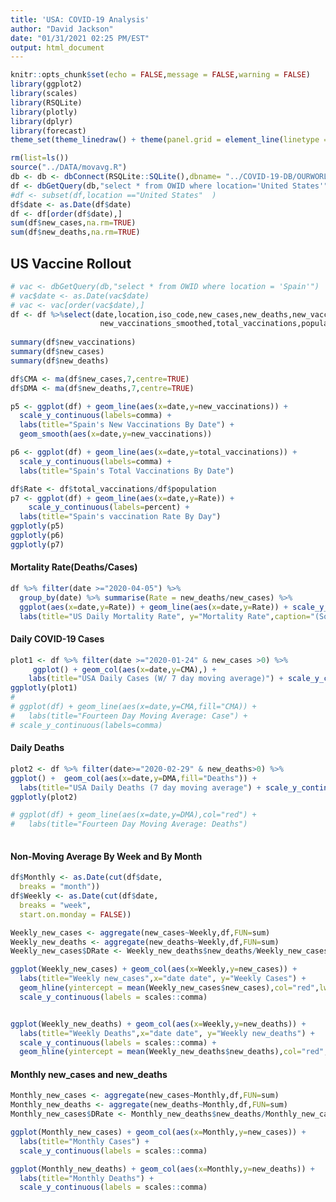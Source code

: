 ```yaml
---
title: 'USA: COVID-19 Analysis'
author: "David Jackson"
date: "01/31/2021 02:25 PM/EST"
output: html_document
---
```


```r
knitr::opts_chunk$set(echo = FALSE,message = FALSE,warning = FALSE)
library(ggplot2)
library(scales)
library(RSQLite)
library(plotly)
library(dplyr)
library(forecast)
theme_set(theme_linedraw() + theme(panel.grid = element_line(linetype = 'dashed')))

```
```r
rm(list=ls())
source("../DATA/movavg.R")
db <- db <- dbConnect(RSQLite::SQLite(),dbname= "../COVID-19-DB/OURWORLD.sqlite3")
df <- dbGetQuery(db,"select * from OWID where location='United States'")
#df <- subset(df,location =="United States"  )
df$date <- as.Date(df$date)
df <- df[order(df$date),]
sum(df$new_cases,na.rm=TRUE)
sum(df$new_deaths,na.rm=TRUE)
```
## US Vaccine Rollout 

```r
# vac <- dbGetQuery(db,"select * from OWID where location = 'Spain'")
# vac$date <- as.Date(vac$date)
# vac <- vac[order(vac$date),]
df <- df %>%select(date,location,iso_code,new_cases,new_deaths,new_vaccinations,
                    new_vaccinations_smoothed,total_vaccinations,population)
                    
summary(df$new_vaccinations)
summary(df$new_cases)
summary(df$new_deaths)
```
```r
df$CMA <- ma(df$new_cases,7,centre=TRUE)
df$DMA <- ma(df$new_deaths,7,centre=TRUE)
```

```r
p5 <- ggplot(df) + geom_line(aes(x=date,y=new_vaccinations)) +
  scale_y_continuous(labels=comma) +
  labs(title="Spain's New Vaccinations By Date") +
  geom_smooth(aes(x=date,y=new_vaccinations))
```
```r
p6 <- ggplot(df) + geom_line(aes(x=date,y=total_vaccinations)) +
  scale_y_continuous(labels=comma) +
  labs(title="Spain's Total Vaccinations By Date") 

```

```r
df$Rate <- df$total_vaccinations/df$population
p7 <- ggplot(df) + geom_line(aes(x=date,y=Rate)) + 
    scale_y_continuous(labels=percent) +
  labs(title="Spain's vaccination Rate By Day")
ggplotly(p5)
ggplotly(p6)
ggplotly(p7)

```

#### Mortality Rate(Deaths/Cases)

```r
df %>% filter(date >="2020-04-05") %>%
  group_by(date) %>% summarise(Rate = new_deaths/new_cases) %>%
  ggplot(aes(x=date,y=Rate)) + geom_line(aes(x=date,y=Rate)) + scale_y_continuous(labels = percent) + geom_smooth(method="loess",span=0.25)
  labs(title="US Daily Mortality Rate", y="Mortality Rate",caption="(Source: John Hopkins/Our World In Data)") 
```


#### Daily COVID-19 Cases

```r
plot1 <- df %>% filter(date >="2020-01-24" & new_cases >0) %>%
     ggplot() + geom_col(aes(x=date,y=CMA),) +
    labs(title="USA Daily Cases (W/ 7 day moving average)") + scale_y_continuous(labels=comma)
ggplotly(plot1)
# 
# ggplot(df) + geom_line(aes(x=date,y=CMA,fill="CMA)) + 
#   labs(title="Fourteen Day Moving Average: Case") +
# scale_y_continuous(labels=comma)
```

#### Daily Deaths

```r
plot2 <- df %>% filter(date>="2020-02-29" & new_deaths>0) %>%
ggplot() +  geom_col(aes(x=date,y=DMA,fill="Deaths")) +
  labs(title="USA Daily Deaths (7 day moving average") + scale_y_continuous(labels=comma)
ggplotly(plot2)

# ggplot(df) + geom_line(aes(x=date,y=DMA),col="red") + 
#   labs(title="Fourteen Day Moving Average: Deaths")
  
```

#### Non-Moving Average By Week and By Month

```r
df$Monthly <- as.Date(cut(df$date,
  breaks = "month"))
df$Weekly <- as.Date(cut(df$date,
  breaks = "week",
  start.on.monday = FALSE))

```
```r
Weekly_new_cases <- aggregate(new_cases~Weekly,df,FUN=sum)
Weekly_new_deaths <- aggregate(new_deaths~Weekly,df,FUN=sum)
Weekly_new_cases$DRate <- Weekly_new_deaths$new_deaths/Weekly_new_cases$new_cases

```
```r
ggplot(Weekly_new_cases) + geom_col(aes(x=Weekly,y=new_cases)) + 
  labs(title="Weekly new_cases",x="date date", y="Weekly Cases") +
  geom_hline(yintercept = mean(Weekly_new_cases$new_cases),col="red",lwd=1.5) +
  scale_y_continuous(labels = scales::comma) 


ggplot(Weekly_new_deaths) + geom_col(aes(x=Weekly,y=new_deaths)) + 
  labs(title="Weekly Deaths",x="date date", y="Weekly new_deaths") +
  scale_y_continuous(labels = scales::comma) +
  geom_hline(yintercept = mean(Weekly_new_deaths$new_deaths),col="red",lwd=1.5)
``` 

#### Monthly new_cases and new_deaths

```r

Monthly_new_cases <- aggregate(new_cases~Monthly,df,FUN=sum)
Monthly_new_deaths <- aggregate(new_deaths~Monthly,df,FUN=sum)
Monthly_new_cases$DRate <- Monthly_new_deaths$new_deaths/Monthly_new_cases$new_cases

```
```r
ggplot(Monthly_new_cases) + geom_col(aes(x=Monthly,y=new_cases)) +
  labs(title="Monthly Cases") +
  scale_y_continuous(labels = scales::comma)

ggplot(Monthly_new_deaths) + geom_col(aes(x=Monthly,y=new_deaths)) +
  labs(title="Monthly Deaths") +
  scale_y_continuous(labels = scales::comma)
```

